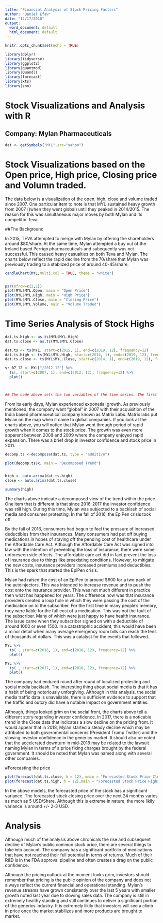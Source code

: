 ```yaml
---
title: "Financial Analysis of Stock Pricing Factors"
author: "Daniel Efaw"
date: "12/17/2018"
output:
  word_document: default
  html_document: default
---
```


```r
knitr::opts_chunk$set(echo = TRUE)
```

```r
library(dplyr)
library(tidyverse)
library(ggplot2)
library(quantmod)
library(Quandl)
library(forecast)
library(xts)
library(zoo)
```
# Stock Visualizations and Analysis with R

## Company: Mylan Pharmaceuticals
```r
dat <- getSymbols("MYL",src="yahoo")

```  

# Stock Visualizations based on the Open price, High price, Closing price and Volumn traded. 


The data below is a visualization of the open, high, close and volume traded since 2007. One particular item to note is that MYL sustained heavy growth from 2007 ((when they went global) until they peaked in 2014/2015. The reason for this was simultaneous major moves by both Mylan and its competitor Teva.


##The Background

In 2015, TEVA attempted to merge with Mylan by offering the shareholders around $80/share. At the same time, Mylan attempted a buy out of the Ireland based Perrigo pharmaceuticals and subequently was not successful. This caused heavy casualties on both Teva and Mylan. The charts below reflect the rapid decline from the 70/share that Mylan was previously trading to a stablized price of around 40-45/share. 

```r
candleChart(MYL,multi.col = TRUE, theme = "white")


par(mfrow=c(2,2))
plot(MYL$MYL.Open, main = "Open Price")
plot(MYL$MYL.High, main = "High Price")
plot(MYL$MYL.Close, main = "Closing Price")
plot(MYL$MYL.Volume, main = "Volume Traded")

```
# Time Series Analysis of Stock Highs
```r
dat.ts.high <- as.ts(MYL$MYL.High)
dat.ts.close <- as.ts(MYL$MYL.Close)

dat.ts <- ts(MYL, start=c(2015, 1), end=c(2019, 12), frequency=12) 
dat.ts.high <- ts(MYL$MYL.High, start=c(2014, 1), end=c(2019, 12), frequency=12)
dat.ts.close <- ts(MYL$MYL.Close, start=c(2014, 1), end=c(2019, 12), frequency=12)

yr_07_12 <- MYL["/2012-12"] %>%
  ts(, start=c(2007, 1), end=c(2012, 12), frequency=12) %>%
  plot()

  

## The code above sets the two variables of the time series. The first 
```
From its early days, Mylan experienced exponetial growth. As previously mentioned, the company went "global" in 2007 with their acquisition of the India based pharmaceutical company known as Matrix Labs. Matrix labs put Mylan on the map when it came to global companies. If you look at the charts above, you will notice that Mylan went through period of rapid growth when it comes to the stock price. The growth was even more apparent between 2008 and 2009 where the company enjoyed rapid expansion. There was a brief drop in investor confidence and stock price in 2011. 



```r

decomp.ts <-decompose(dat.ts, type = "additive") 

plot(decomp.ts$x, main = "Decomposed Trend")


high <- auto.arima(dat.ts.high)
close <- auto.arima(dat.ts.close)

summary(high)
```
The charts above indicate a decomposed view of the trend within the price. One item that is different is that since 2016-2017 the investor confidence was still high. During this time, Mylan was subjected to a backlash of social media and consumer protesting. In the fall of 2016, the EpiPen crisis took off. 

By the fall of 2016, consumers had begun to feel the pressure of increased deductibles from their insurances. Many consumers had put off buying medications in hopes of staving off the pending cost of healthcare under the Affordable Care Act. Although the Affordable Care Act was signed into law with the intention of preventing the loss of insurance, there were some unforeseen side effects. The affordable care act did in fact prevent the loss of insurance due to things like preexisting conditions. However, to mitigate the new costs, insurance providers increased premiums and deductibles. This is the spark that started the EpiPen crisis. 

Mylan had raised the cost of an EpiPen to around $600 for a two pack of the autoinjectors. This was intended to increase revenue and to push the cost onto the insurance provider. This was not much different in practice then what has happened for years. The difference now was that insurance providers created a loop hole in which they were passing the cost of the medication on to the subscriber. For the first time in many people's memory, they were liable for the full cost of a medication. This was not the fault of the subscriber. Many of which were just happy to have health insurance. The issue came when they subscriber signed on with a deductible of around 1000 or even 1500. In a catastrophic accident, this would have been a minor detail when many average emergency room bills can reach the tens of thousands of dollars. This was a catalyst for the events that followed. 
```r
MYL %>%
  ts( , start=c(2016, 1), end=c(2018, 12), frequency=12) %>%
  plot()

MYL %>%
  ts( , start=c(2017, 1), end=c(2018, 12), frequency=12) %>%
  plot()

```
The company had endured round after round of localized protesting and social media backlash. The interesting thing about social media is that it has a habit of being notoriously unforgiving. Although in this analysis, the social media traffic data is unavailable, there is sufficient evidence to support that the traffic and outcry did have a notable impact on government entities.

Although, things looked grim on the social front, the charts above tell a different story regarding investor confidence. In 2017, there is a noticable trend in the Close data that indicates a slow decline on the pricing front. It would appear that in 2018, Mylan started a steady decline which may be attributed to both governmental concerns (President Trump Twitter) and the slowing investor confidence in the generics market. It should also be noted that the accelerated downturn in mid-2018 may be related to the lawsuit naming Mylan in terms of a price fixing charges brought by the federal government. It should be noted that Mylan was named along with several other companies. 


#Forecasting the price
```r
plot(forecast(dat.ts.close, h = 12), main = "Forecasted Stock Price Closing")
plot(forecast(dat.ts.high, h = 12),main = "Forecasted Stock Price Highs")
```
In the above models, the forecasted price of the stock has a significant variance. The forecasted stock closing price over the next 24 months varies as much as 5 USD/Share. Although this is extreme in nature, the more likily variance is around +/- 2-3 USD. 



# Analysis

Although much of the analysis above chronicals the rise and subsequent decline of Mylan's public common stock price, there are several things to take into account. The company has a significant portfolio of medications that have not reached their full potential in terms of returns. Much of their R&D is in the FDA approval pipeline and often creates a drag on the public confidence.

Although the pricing outlook at the moment looks grim, investors should remember that pricing is the public opinion of the company and does not always reflect the current financial and operational standing. Mylan's revenue streams have grown consistantly over the last 5 years with smaller growth noted last year due to slowing sales data. The company is still in extremely healthy standing and still continues to deliver a significant portion of the generics industry. It is extremely likily that investors will see a climb in price once the market stabilizes and more products are brought to market. 



